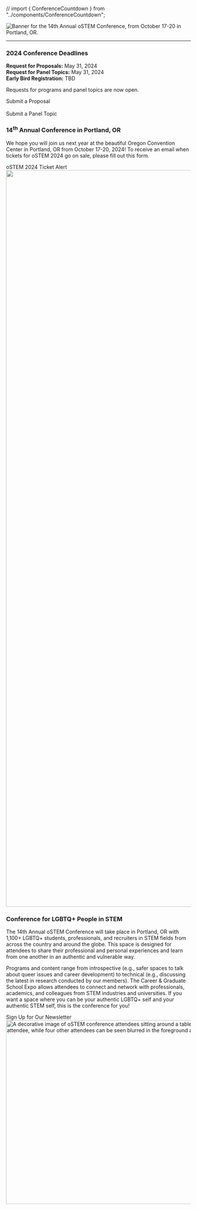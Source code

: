 
// import { ConferenceCountdown } from "../components/ConferenceCountdown";

<SiteLayout>

<div className="border-chill-green border-solid text-center">
  <picture>
    <source srcSet="/images/2024/14th_banner_square.webp" media='(orientation: portrait)'/>
    <img
      alt="Banner for the 14th Annual oSTEM Conference, from October 17-20 in Portland, OR."
      src="/images/2024/14th_annual_banner.png"
      className="flex w-200 mx-auto rounded"
    />
  </picture>
</div>
<hr className='border-dark-teal border-2 mt-2 rounded'/>

<div className="grid md:grid-cols-5">
  <div className="rounded md:col-span-5 mt-8 border-4 border-dark-teal border-solid bg-dark-teal">
    <h3 className="p-4 pt-3">2024 Conference Deadlines</h3>
    <div className="bg-primary rounded">
      <p className="p-4">
        <b>Request for Proposals:</b> May 31, 2024 <br />
        <b>Request for Panel Topics:</b> May 31, 2024 <br />
        <b>Early Bird Registration:</b> TBD <br />
      </p>
      <p className='p-4'>Requests for programs and panel topics are now open.</p>
      <div className="text-xl text-center p-2">
          <CTAButton onClick="/2024/present/request-for-programs" backgroundColor="ostem-blue" target='_self'> Submit a Proposal</CTAButton>
          <br/><br/>
          <CTAButton onClick="/2024/present/request-for-panel-topics" backgroundColor="ostem-blue" target='_self'> Submit a Panel Topic</CTAButton>
      </div>
    </div>
  </div>
  
  <div className="rounded md:col-span-5 mt-8 border-4 border-chill-green bg-chill-green border-solid">
    <h3 className="p-4 pt-3">14<sup>th</sup> Annual Conference in Portland, OR</h3>
    <div className='bg-primary rounded'>
      <p className="p-4">
        We hope you will join us next year at the beautiful Oregon Convention Center in Portland, OR from October 17-20, 2024! To receive an email when tickets for oSTEM 2024 go on sale, please fill out this form.  
        <br />
      </p>
      <div className="text-xl flex justify-center p-2 pb-4">
        <CTAButton onClick="https://form.jotform.com/232986540358062" backgroundColor="bright-peach">
          oSTEM 2024 Ticket Alert
        </CTAButton>
      </div>
    </div>
  </div>

  <div className="rounded mt-8 md:col-span-5 bg-green-gray border-4 border-green-gray">
    <Image
      src="/images/2023/2023_homepage_bannerupdate.png"
      alt=""
      style={{width: "100%", height: 'auto'}}
      width="6000"
      height="2003"
      className='rounded-t'
    />
    <div className='px-4 py-2'>
    <h3>Conference for LGBTQ+ People in STEM</h3>
    <p>
      The 14th Annual oSTEM Conference will take place in Portland, OR
      with 1,100+ LGBTQ+ students, professionals, and recruiters in STEM fields
      from across the country and around the globe. This space is designed for
      attendees to share their professional and personal experiences and learn
      from one another in an authentic and vulnerable way. 
    </p>
    <p>
      Programs and content range from introspective (e.g., safer spaces to talk about queer issues
      and career development) to technical (e.g., discussing the latest in
      research conducted by our members). The Career & Graduate School Expo
      allows attendees to connect and network with professionals, academics, and
      colleagues from STEM industries and universities. If you want a space where you can be your 
      authentic LGBTQ+ self and your authentic STEM self, this is the conference for you!
    </p>
    </div>
  </div>
</div>

<div className="text-xl flex justify-center p-8">
  <CTAButton
    onClick="https://www.ostem.org/page/newsletter"
    backgroundColor="bright-peach"
  >
    Sign Up for Our Newsletter
  </CTAButton>
</div>

<div className="mt-8 rounded">
  <Image
    className="rounded"
    src="/images/2023/2023_homepage_image.jpg"
    alt="A decorative image of oSTEM conference attendees sitting around a table. One attendee is in focus looking at another attendee, while four other attendees can be seen blurred in the foreground and background."
    style={{width: "100%", height: 'auto'}}
    width="800"
    height="500"
  />
</div>

</SiteLayout>
